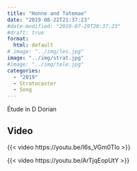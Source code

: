 ```yaml
---
title: "Honne and Tatemae"
date: "2019-08-22T21:37:23"
#date-modified: "2019-07-29T20:37:23"
#draft: true
format: 
  html: default
# image: "../img/les.jpg"
image: "../img/strat.jpg"
#image: "../img/tele.jpg"
categories:
  - "2019"
  - Stratocaster
  - Song
---
```


Étude in D Dorian

## Video

{{< video https://youtu.be/I6s_VGm0Tlo >}}

{{< video https://youtu.be/ArTjqEopUtY >}}
